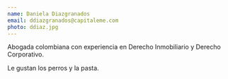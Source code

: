 ```yaml
---
name: Daniela Diazgranados
email: ddiazgranados@capitaleme.com
photo: ddiaz.jpg
---
```

Abogada colombiana con experiencia en Derecho Inmobiliario y Derecho Corporativo.

Le gustan los perros y la pasta.